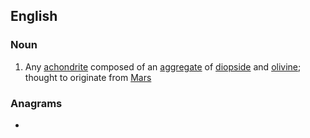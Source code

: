 ==English==

===Noun===
{{en-noun}}

# Any [[achondrite]] composed of an [[aggregate]] of [[diopside]] and [[olivine]]; thought to originate from [[Mars]]

===Anagrams===
* {{anagrams|en|a=aehiklnt|KathNiel}}